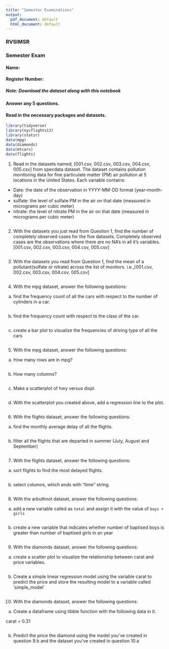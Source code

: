 ```yaml
---
title: "Semester Examinations"
output:
  pdf_document: default
  html_document: default
---
```


### RVSIMSR
### Semester Exam

#### Name: 
#### Register Number: 

##### Note: Download the dataset along with this notebook 

#### Answer any 5 questions.

#### Read in the necessary packages and datasets.

```r
library(tidyverse)
library(nycflights13)
library(statsr)
data(mpg)
data(diamonds)
data(mtcars)
data(flights)
```


1. Read in the datasets named, [001.csv, 002.csv, 003.csv, 004.csv, 005.csv] from specdata dataset. The dataset contains pollution monitoring data for fine particulate matter (PM) air pollution at 5 locations in the United States. Each variable contains:    
  - Date: the date of the observation in YYYY-MM-DD format (year-month-day)
  - sulfate: the level of sulfate PM in the air on that date (measured in micrograms per cubic meter)
  - nitrate: the level of nitrate PM in the air on that date (measured in micrograms per cubic meter)

```r

```


2. With the datasets you just read from Question 1, find the number of completely observed cases for the five datasets. Completely observed cases are the observations where there are no NA's in all it's variables. [001.csv, 002.csv, 003.csv, 004.csv, 005.csv]

```r

```


3. With the datasets you read from Question 1, find the mean of a pollutant(sulfate or nitrate) across the list of monitors. i.e.,[001.csv, 002.csv, 003.csv, 004.csv, 005.csv]

```r

```


4. With the mpg dataset, answer the following questions:
  a. find the frequency count of all the cars with respect to the number of cylinders in a car. 

```r

```

  b. find the frequency count with respect to the class of the car.
  
```r

```
  
  c. create a bar plot to visualize the frequencies of driving type of all the cars
  
```r

```
  

5. With the mpg dataset, answer the following questions:
  a. How many rows are in mpg?
  
```r

```
  
  b. How many columns?
  
```r

```
  

  c. Make a scatterplot of hwy versus displ.
  
```r

```
  
  d. With the scatterplot you created above, add a regression line to the plot.
  
```r

```
  
  
6. With the flights dataset, answer the following questions:

  a. find the monthly average delay of all the flights.
  
```r

```
  
  b. filter all the flights that are departed in summer (July, August and September)
  
```r

```
  
  
7. With the flights dataset, answer the following questions:

  a. sort flights to find the most delayed flights.
  
```r

```
  
  b. select columns, which ends with "time" string.
  
```r

```


8. With the arbuthnot dataset, answer the following questions:

  a. add a new variable called as `total` and assign it with the value of `boys + girls`
  
```r

```
  

  b. create a new variable that indicates whether number of baptised boys is greater than number of baptised girls in an year

```r

```

9. With the diamonds dataset, answer the following questions:

  a. create a scatter plot to visualize the relationship between carat and price
variables.

```r

```


  b. Create a simple linear regression model using the variable carat to predict the price and store the resulting model to a variable called 'simple_model'
  
```r

```

  
10. With the diamonds dataset, answer the following questions:

  a. Create a dataframe using tibble function with the following data in it.
  
  carat = 0.31
  
```r

```
  
  b. Predict the price the diamond using the model you've created in question 9.b and the dataset you've created in question 10.a
  
```r

```
  